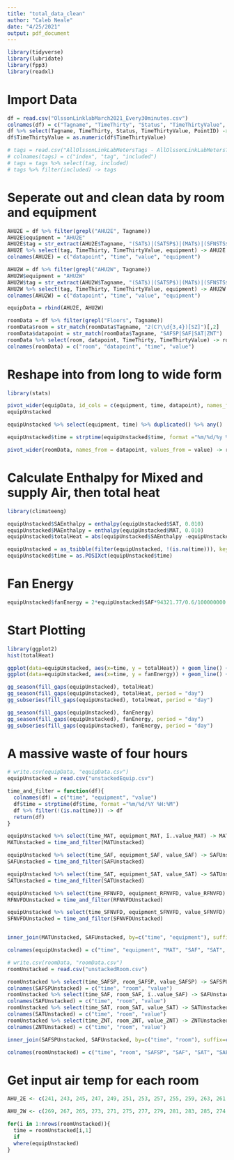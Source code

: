 ```yaml
---
title: "total_data_clean"
author: "Caleb Neale"
date: "4/25/2021"
output: pdf_document
---
```


```r
library(tidyverse)
library(lubridate)
library(fpp3)
library(readxl)
```

# Import Data
```r
df = read.csv("OlssonLinklabMarch2021_Every30minutes.csv")
colnames(df) = c("Tagname", "TimeThirty", "Status", "TimeThirtyValue", "PointID")
df %>% select(Tagname, TimeThirty, Status, TimeThirtyValue, PointID) -> df
df$TimeThirtyValue = as.numeric(df$TimeThirtyValue)

# tags = read.csv("AllOlssonLinkLabMetersTags - AllOlssonLinkLabMetersTags.csv")
# colnames(tags) = c("index", "tag", "included")
# tags = tags %>% select(tag, included)
# tags %>% filter(included) -> tags
```

# Seperate out and clean data by room and equipment
```r
AHU2E = df %>% filter(grepl("AHU2E", Tagname))
AHU2E$equipment = "AHU2E"
AHU2E$tag = str_extract(AHU2E$Tagname, "(SAT$)|(SATSP$)|(MAT$)|(SFNSTS$)|(SFNC$)|(SFNVFDO$)|(RFNVFDO$)|(RFNSTS$)|(RFNC$)|(SAF$)|(SAFSP$)|(SAFS$)|(ZNT$)|(RFNSTS$)|(SFNVFDALA$)")
AHU2E %>% select(tag, TimeThirty, TimeThirtyValue, equipment) -> AHU2E
colnames(AHU2E) = c("datapoint", "time", "value", "equipment")

AHU2W = df %>% filter(grepl("AHU2W", Tagname))
AHU2W$equipment = "AHU2W"
AHU2W$tag = str_extract(AHU2W$Tagname, "(SAT$)|(SATSP$)|(MAT$)|(SFNSTS$)|(SFNC$)|(SFNVFDO$)|(RFNVFDO$)|(RFNSTS$)|(RFNC$)|(SAF$)|(SAFSP$)|(SAFS$)|(ZNT$)|(RFNSTS$)|(SFNVFDALA$)")
AHU2W %>% select(tag, TimeThirty, TimeThirtyValue, equipment) -> AHU2W
colnames(AHU2W) = c("datapoint", "time", "value", "equipment")

equipData = rbind(AHU2E, AHU2W)

roomData = df %>% filter(grepl("Floors", Tagname))
roomData$room = str_match(roomData$Tagname, "2(C?\\d{3,4})[SZ]")[,2]
roomData$datapoint = str_match(roomData$Tagname, "SAFSP|SAF|SAT|ZNT")
roomData %>% select(room, datapoint, TimeThirty, TimeThirtyValue) -> roomData
colnames(roomData) = c("room", "datapoint", "time", "value")


```

# Reshape into from long to wide form
```r
library(stats)

pivot_wider(equipData, id_cols = c(equipment, time, datapoint), names_from = datapoint, values_from = value) -> 
equipUnstacked

equipUnstacked %>% select(equipment, time) %>% duplicated() %>% any()

equipUnstacked$time = strptime(equipUnstacked$time, format ="%m/%d/%y %I:%M %p")

pivot_wider(roomData, names_from = datapoint, values_from = value) -> roomUnstacked
```

# Calculate Enthalpy for Mixed and supply Air, then total heat
```r
library(climateeng)

equipUnstacked$SAEnthalpy = enthalpy(equipUnstacked$SAT, 0.010) 
equipUnstacked$MAEnthalpy = enthalpy(equipUnstacked$MAT, 0.010)
equipUnstacked$totalHeat = abs(equipUnstacked$SAEnthalpy -equipUnstacked$MAEnthalpy)*0.00047194745*equipUnstacked$SAF*1.202

equipUnstacked = as_tsibble(filter(equipUnstacked, !(is.na(time))), key = equipment, index = time)
equipUnstacked$time = as.POSIXct(equipUnstacked$time) 


```

# Fan Energy
```r
equipUnstacked$fanEnergy = 2*equipUnstacked$SAF*94321.77/0.6/100000000
```


# Start Plotting
```r
library(ggplot2)
hist(totalHeat)

ggplot(data=equipUnstacked, aes(x=time, y = totalHeat)) + geom_line() + xlab("Time") + ylab("Total Heat (kW)")
ggplot(data=equipUnstacked, aes(x=time, y = fanEnergy)) + geom_line() + xlab("Time") + ylab("Fan Energy (kW)")


```
```r
gg_season(fill_gaps(equipUnstacked), totalHeat)
gg_season(fill_gaps(equipUnstacked), totalHeat, period = "day")
gg_subseries(fill_gaps(equipUnstacked), totalHeat, period = "day")

gg_season(fill_gaps(equipUnstacked), fanEnergy)
gg_season(fill_gaps(equipUnstacked), fanEnergy, period = "day")
gg_subseries(fill_gaps(equipUnstacked), fanEnergy, period = "day")

```


# A massive waste of four hours
```r
# write.csv(equipData, "equipData.csv")
equipUnstacked = read.csv("unstackedEquip.csv")

time_and_filter = function(df){
  colnames(df) = c("time", "equipment", "value")
  df$time = strptime(df$time, format ="%m/%d/%Y %H:%M")
  df %>% filter(!(is.na(time))) -> df
  return(df)
}

equipUnstacked %>% select(time_MAT, equipment_MAT, ï..value_MAT) -> MATUnstacked
MATUnstacked = time_and_filter(MATUnstacked)

equipUnstacked %>% select(time_SAF, equipment_SAF, value_SAF) -> SAFUnstacked
SAFUnstacked = time_and_filter(SAFUnstacked)

equipUnstacked %>% select(time_SAT, equipment_SAT, value_SAT) -> SATUnstacked
SATUnstacked = time_and_filter(SATUnstacked)

equipUnstacked %>% select(time_RFNVFD, equipment_RFNVFD, value_RFNVFD) -> RFNVFDUnstacked
RFNVFDUnstacked = time_and_filter(RFNVFDUnstacked)

equipUnstacked %>% select(time_SFNVFD, equipment_SFNVFD, value_SFNVFD) -> SFNVFDUnstacked
SFNVFDUnstacked = time_and_filter(SFNVFDUnstacked)


inner_join(MATUnstacked, SAFUnstacked, by=c("time", "equipment"), suffix=c("MAT", "SAF")) %>% inner_join(SATUnstacked, by=c("time", "equipment")) %>% inner_join(RFNVFDUnstacked, by=c("time", "equipment"), suffix=c("SAT", "RFNVFD")) %>% inner_join(SFNVFDUnstacked, by=c("time", "equipment")) %>% distinct() -> equipUnstacked

colnames(equipUnstacked) = c("time", "equipment", "MAT", "SAF", "SAT", "RFNVFD", "SFNVFD")

# write.csv(roomData, "roomData.csv")
roomUnstacked = read.csv("unstackedRoom.csv")

roomUnstacked %>% select(time_SAFSP, room_SAFSP, value_SAFSP) -> SAFSPUnstacked
colnames(SAFSPUnstacked) = c("time", "room", "value")
roomUnstacked %>% select(time_SAF, room_SAF, ï..value_SAF) -> SAFUnstacked
colnames(SAFUnstacked) = c("time", "room", "value")
roomUnstacked %>% select(time_SAT, room_SAT, value_SAT) -> SATUnstacked
colnames(SATUnstacked) = c("time", "room", "value")
roomUnstacked %>% select(time_ZNT, room_ZNT, value_ZNT) -> ZNTUnstacked
colnames(ZNTUnstacked) = c("time", "room", "value")

inner_join(SAFSPUnstacked, SAFUnstacked, by=c("time", "room"), suffix=c("SAFSP", "SAF")) %>% filter(!is.na(valueSAFSP)) %>% inner_join(SATUnstacked, by=c("time", "room")) %>% inner_join(ZNTUnstacked, by=c("time", "room"), suffix=c("SAT", "ZNT")) -> roomUnstacked

colnames(roomUnstacked) = c("time", "room", "SAFSP", "SAF", "SAT", "SAF")

```

# Get input air temp for each room
```r
AHU_2E <- c(241, 243, 245, 247, 249, 251, 253, 257, 255, 259, 263, 261, 240, "C244", 244, 260, 213, 217, 225, 218, "C230", 220, "C210", "T212", "T218", "C216", "C214", "T210", 256, 229, 231, 223, "C227", "C211", 254, "C250", 258) 

AHU_2W <- c(269, 267, 265, 273, 271, 275, 277, 279, 281, 283, 285, 274, 286, 204, 208, 272, 270, "C260", "C200", "C201", 203, 276, "C280", "C270", 211, 201)

for(i in 1:nrows(roomUnstacked)){
  time = roomUnstacked[i,1]
  if 
  where(equipUnstacked)
}
```

